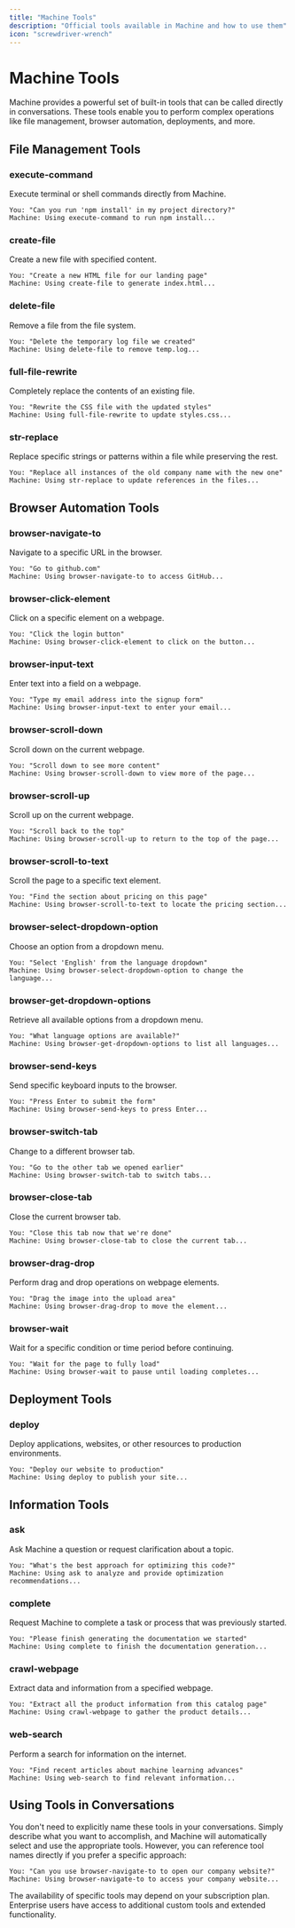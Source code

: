 ```yaml
---
title: "Machine Tools"
description: "Official tools available in Machine and how to use them"
icon: "screwdriver-wrench"
---
```


# Machine Tools

Machine provides a powerful set of built-in tools that can be called directly in conversations. These tools enable you to perform complex operations like file management, browser automation, deployments, and more.

## File Management Tools

### execute-command
Execute terminal or shell commands directly from Machine.
```
You: "Can you run 'npm install' in my project directory?"
Machine: Using execute-command to run npm install...
```

### create-file
Create a new file with specified content.
```
You: "Create a new HTML file for our landing page"
Machine: Using create-file to generate index.html...
```

### delete-file
Remove a file from the file system.
```
You: "Delete the temporary log file we created"
Machine: Using delete-file to remove temp.log...
```

### full-file-rewrite
Completely replace the contents of an existing file.
```
You: "Rewrite the CSS file with the updated styles"
Machine: Using full-file-rewrite to update styles.css...
```

### str-replace
Replace specific strings or patterns within a file while preserving the rest.
```
You: "Replace all instances of the old company name with the new one"
Machine: Using str-replace to update references in the files...
```

## Browser Automation Tools

### browser-navigate-to
Navigate to a specific URL in the browser.
```
You: "Go to github.com"
Machine: Using browser-navigate-to to access GitHub...
```

### browser-click-element
Click on a specific element on a webpage.
```
You: "Click the login button"
Machine: Using browser-click-element to click on the button...
```

### browser-input-text
Enter text into a field on a webpage.
```
You: "Type my email address into the signup form"
Machine: Using browser-input-text to enter your email...
```

### browser-scroll-down
Scroll down on the current webpage.
```
You: "Scroll down to see more content"
Machine: Using browser-scroll-down to view more of the page...
```

### browser-scroll-up
Scroll up on the current webpage.
```
You: "Scroll back to the top"
Machine: Using browser-scroll-up to return to the top of the page...
```

### browser-scroll-to-text
Scroll the page to a specific text element.
```
You: "Find the section about pricing on this page"
Machine: Using browser-scroll-to-text to locate the pricing section...
```

### browser-select-dropdown-option
Choose an option from a dropdown menu.
```
You: "Select 'English' from the language dropdown"
Machine: Using browser-select-dropdown-option to change the language...
```

### browser-get-dropdown-options
Retrieve all available options from a dropdown menu.
```
You: "What language options are available?"
Machine: Using browser-get-dropdown-options to list all languages...
```

### browser-send-keys
Send specific keyboard inputs to the browser.
```
You: "Press Enter to submit the form"
Machine: Using browser-send-keys to press Enter...
```

### browser-switch-tab
Change to a different browser tab.
```
You: "Go to the other tab we opened earlier"
Machine: Using browser-switch-tab to switch tabs...
```

### browser-close-tab
Close the current browser tab.
```
You: "Close this tab now that we're done"
Machine: Using browser-close-tab to close the current tab...
```

### browser-drag-drop
Perform drag and drop operations on webpage elements.
```
You: "Drag the image into the upload area"
Machine: Using browser-drag-drop to move the element...
```

### browser-wait
Wait for a specific condition or time period before continuing.
```
You: "Wait for the page to fully load"
Machine: Using browser-wait to pause until loading completes...
```

## Deployment Tools

### deploy
Deploy applications, websites, or other resources to production environments.
```
You: "Deploy our website to production"
Machine: Using deploy to publish your site...
```

## Information Tools

### ask
Ask Machine a question or request clarification about a topic.
```
You: "What's the best approach for optimizing this code?"
Machine: Using ask to analyze and provide optimization recommendations...
```

### complete
Request Machine to complete a task or process that was previously started.
```
You: "Please finish generating the documentation we started"
Machine: Using complete to finish the documentation generation...
```

### crawl-webpage
Extract data and information from a specified webpage.
```
You: "Extract all the product information from this catalog page"
Machine: Using crawl-webpage to gather the product details...
```

### web-search
Perform a search for information on the internet.
```
You: "Find recent articles about machine learning advances"
Machine: Using web-search to find relevant information...
```

## Using Tools in Conversations

You don't need to explicitly name these tools in your conversations. Simply describe what you want to accomplish, and Machine will automatically select and use the appropriate tools. However, you can reference tool names directly if you prefer a specific approach:

```
You: "Can you use browser-navigate-to to open our company website?"
Machine: Using browser-navigate-to to access your company website...
```

<Info>
The availability of specific tools may depend on your subscription plan. Enterprise users have access to additional custom tools and extended functionality.
</Info>
